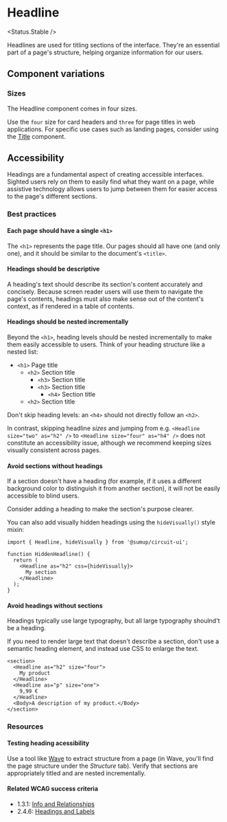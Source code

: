 
# Headline

<Status.Stable />

Headlines are used for titling sections of the interface. They're an essential
part of a page's structure, helping organize information for our users.

<Story id="typography-headline--base" />
<Props />

## Component variations

### Sizes

The Headline component comes in four sizes.

Use the `four` size for card headers and `three` for page titles in web
applications. For specific use cases such as landing pages, consider using the
[Title](Typography/Title) component.

<Story id="typography-headline--sizes" />

## Accessibility

Headings are a fundamental aspect of creating accessible interfaces. Sighted
users rely on them to easily find what they want on a page, while assistive
technology allows users to jump between them for easier access to the page's
different sections.

### Best practices

#### Each page should have a single `<h1>`

The `<h1>` represents the page title. Our pages should all have one (and only
one), and it should be similar to the document's `<title>`.

#### Headings should be descriptive

A heading's text should describe its section's content accurately and concisely.
Because screen reader users will use them to navigate the page's contents,
headings must also make sense out of the content's context, as if rendered in a
table of contents.

#### Headings should be nested incrementally

Beyond the `<h1>`, heading levels should be nested incrementally to make them
easily accessible to users. Think of your heading structure like a nested list:

- `<h1>` Page title
  - `<h2>` Section title
    - `<h3>` Section title
    - `<h3>` Section title
      - `<h4>` Section title
  - `<h2>` Section title

Don't skip heading levels: an `<h4>` should not directly follow an `<h2>`.

In contrast, skipping headline _sizes_ and jumping from e.g.
`<Headline size="two" as="h2" />` to `<Headline size="four" as="h4" />` does not
constitute an accessibility issue, although we recommend keeping sizes visually
consistent across pages.

#### Avoid sections without headings

If a section doesn't have a heading (for example, if it uses a different
background color to distinguish it from another section), it will not be easily
accessible to blind users.

Consider adding a heading to make the section's purpose clearer.

You can also add visually hidden headings using the `hideVisually()` style
mixin:

```tsx
import { Headline, hideVisually } from '@sumup/circuit-ui';

function HiddenHeadline() {
  return (
    <Headline as="h2" css={hideVisually}>
      My section
    </Headline>
  );
}
```

#### Avoid headings without sections

Headings typically use large typography, but all large typography shoulnd't be a
heading.

If you need to render large text that doesn't describe a section, don't use a
semantic heading element, and instead use CSS to enlarge the text.

```tsx
<section>
  <Headline as="h2" size="four">
    My product
  </Headline>
  <Headline as="p" size="one">
    9,99 €
  </Headline>
  <Body>A description of my product.</Body>
</section>
```

### Resources

#### Testing heading acessibility

Use a tool like [Wave](https://wave.webaim.org/) to extract structure from a
page (in Wave, you'll find the page structure under the _Structure_ tab). Verify
that sections are appropriately titled and are nested incrementally.

#### Related WCAG success criteria

- 1.3.1:
  [Info and Relationships](https://www.w3.org/WAI/WCAG21/Understanding/info-and-relationships.html)
- 2.4.6:
  [Headings and Labels](https://www.w3.org/WAI/WCAG21/Understanding/headings-and-labels.html)
